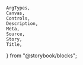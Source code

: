     ArgTypes,
    Canvas,
    Controls,
    Description,
    Meta,
    Source,
    Story,
    Title,
} from "@storybook/blocks";


<Meta of={stories} />
<Title of={stories} />
<Description of={Input} />

## Example

<Canvas
    sourceState="shown"
    of={stories.Default}
/>
